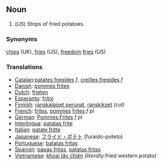 ==Noun==
#(''US'') Strips of fried potatoes.

===Synonyms===
[[chips]] (UK), [[fries]] (US), [[freedom]] [[fries]] (US)

===Translations===
*[[Catalan]]:[[patates fregides]] ''f'', [[creïlles fregides]] ''f''
*[[Danish]]: [[pommes frites]]
*[[Dutch]]: [[frieten]]
*[[Esperanto]]: [[fritoj]]
*[[Finnish]]: [[ranskalaiset perunat]], [[ranskikset]] ''(col)''
*[[French]]: [[frites]], [[pomme]]s [[frites]] ''f pl''
*[[German]]: [[Pommes Frites]] ''f pl''
*[[Interlingua]]: [[patatas frite]]
*[[Italian]]: [[patate fritte]]
*[[Japanese]]: [[フライド・ポテト]] (furaido-poteto)
*[[Portuguese]]: [[batatas fritas]]
*[[Spanish]]: [[papas fritas]], [[patatas fritas]]
*[[Vietnamese]]: [[khoai tây chiên]] ''(literally: ''fried western potato'')''